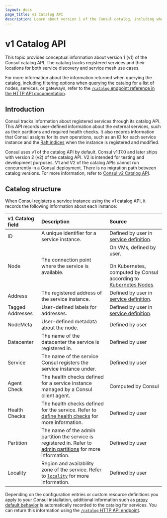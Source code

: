 ```yaml
---
layout: docs
page_title: v1 Catalog API
description: Learn about version 1 of the Consul catalog, including what Consul servers record when they register a service.
---
```


# v1 Catalog API

This topic provides conceptual information about version 1 (v1) of the Consul catalog API. The catalog tracks registered services and their locations for both service discovery and service mesh use cases.

For more information about the information returned when querying the catalog, including filtering options when querying the catalog for a list of nodes, services, or gateways, refer to the [`/catalog` endpoint reference in the HTTP API documentation](/consul/api-docs/catalog).

## Introduction

Consul tracks information about registered services through its catalog API. This API records user-defined information about the external services, such as their partitions and required health checks. It also records information that Consul assigns for its own operations, such as an ID for each service instance and the [Raft indices](/consul/docs/architecture/consensus) when the instance is registered and modified.

Consul uses v1 of the catalog API by default. Consul v1.17.0 and later ships with version 2 (v2) of the catalog API. V2 is intended for testing and development purposes. V1 and V2 of the catalog APIs cannot run concurrently in a Consul deployment. There is no migration path between catalog versions. For more information, refer to [Consul v2 Catalog API](/consul/docs/architecture/catalog/v2).

## Catalog structure

When Consul registers a service instance using the v1 catalog API, it records the following information about each instance:

| v1 Catalog field | Description | Source |
| :--------------- | :---------- | :----- |
| ID | A unique identifier for a service instance. | Defined by user in [service definition](/consul/docs/reference/service#id). |
| Node | The connection point where the service is available.  | On VMs, defined by user. <br /><br /> On Kubernetes, computed by Consul according to [Kubernetes Nodes](https://kubernetes.io/docs/concepts/architecture/nodes/). |
| Address  | The registered address of the service instance. | Defined by user in [service definition](/consul/docs/reference/service#address). |
| Tagged Addresses | User-defined labels for addresses. | Defined by user in [service definition](/consul/docs/reference/service#tagged_addresses). |
| NodeMeta | User-defined metadata about the node. | Defined by user |
| Datacenter | The name of the datacenter the service is registered in. | Defined by user |
| Service | The name of the service Consul registers the service instance under. | Defined by user |
| Agent Check | The health checks defined for a service instance managed by a Consul client agent. | Computed by Consul |
| Health Checks | The health checks defined for the service. Refer to [define health checks](/consul/docs/services/usage/checks) for more information. | Defined by user |
| Partition | The name of the admin partition the service is registered in. Refer to [admin partitions](/consul/docs/enterprise/admin-partitions) for more information. | Defined by user |
| Locality | Region and availability zone of the service. Refer to [`locality`](/consul/docs/agent/config/config-files#locality) for more information. | Defined by user |

Depending on the configuration entries or custom resource definitions you apply to your Consul installation, additional information such as [proxy default behavior](/consul/docs/reference/config-entry/proxy-defaults) is automatically recorded to the catalog for services. You can return this information using the [`/catalog` HTTP API endpoint](/consul/api-docs/catalog).
